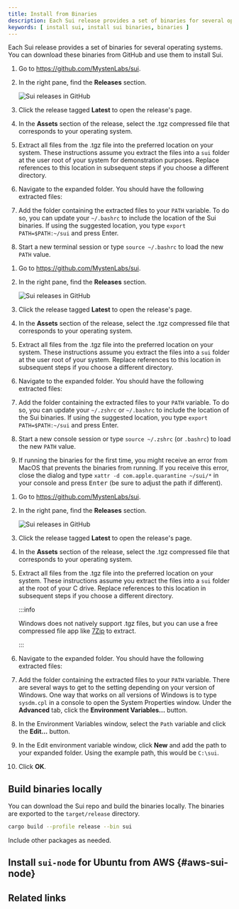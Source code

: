 ```yaml
---
title: Install from Binaries
description: Each Sui release provides a set of binaries for several operating systems. You can download these binaries from GitHub and use them to install Sui.
keywords: [ install sui, install sui binaries, binaries ]
---
```


<ImportContent source="info-easy-install" mode="snippet" />

Each Sui release provides a set of binaries for several operating systems. You can download these binaries from GitHub and use them to install Sui.

<Tabs groupId="operating-systems">

<TabItem value="linux" label="Linux">

1. Go to https://github.com/MystenLabs/sui.
1. In the right pane, find the **Releases** section.

    ![Sui releases in GitHub](./images/releases.png)
1. Click the release tagged **Latest** to open the release's page.
1. In the **Assets** section of the release, select the .tgz compressed file that corresponds to your operating system.
1. Extract all files from the .tgz file into the preferred location on your system. These instructions assume you extract the files into a `sui` folder at the user root of your system for demonstration purposes. Replace references to this location in subsequent steps if you choose a different directory.
1. Navigate to the expanded folder. You should have the following extracted files:

    <ImportContent source="lists/binaries-file-list.mdx" mode="snippet" />

1. Add the folder containing the extracted files to your `PATH` variable. To do so, you can update your `~/.bashrc` to include the location of the Sui binaries. If using the suggested location, you type `export PATH=$PATH:~/sui` and press Enter.
1. Start a new terminal session or type `source ~/.bashrc` to load the new `PATH` value.

</TabItem>

<TabItem value="mac" label="macOS">

1. Go to https://github.com/MystenLabs/sui.
1. In the right pane, find the **Releases** section.

    ![Sui releases in GitHub](./images/releases.png)
1. Click the release tagged **Latest** to open the release's page.
1. In the **Assets** section of the release, select the .tgz compressed file that corresponds to your operating system.
1. Extract all files from the .tgz file into the preferred location on your system. These instructions assume you extract the files into a `sui` folder at the user root of your system. Replace references to this location in subsequent steps if you choose a different directory.
1. Navigate to the expanded folder. You should have the following extracted files:

    <ImportContent source="lists/binaries-file-list.mdx" mode="snippet" />

1. Add the folder containing the extracted files to your `PATH` variable. To do so, you can update your `~/.zshrc` or `~/.bashrc` to include the location of the Sui binaries. If using the suggested location, you type `export PATH=$PATH:~/sui` and press Enter.
1. Start a new console session or type `source ~/.zshrc` (or `.bashrc`) to load the new `PATH` value.
1. If running the binaries for the first time, you might receive an error from MacOS that prevents the binaries from running. If you receive this error, close the dialog and type `xattr -d com.apple.quarantine ~/sui/*` in your console and press <kbd>Enter</kbd> (be sure to adjust the path if different).

</TabItem>

<TabItem value="win" label="Windows">

1. Go to https://github.com/MystenLabs/sui.
1. In the right pane, find the **Releases** section.

    ![Sui releases in GitHub](./images/releases.png)
1. Click the release tagged **Latest** to open the release's page.
1. In the **Assets** section of the release, select the .tgz compressed file that corresponds to your operating system.
1. Extract all files from the .tgz file into the preferred location on your system. These instructions assume you extract the files into a `sui` folder at the root of your C drive. Replace references to this location in subsequent steps if you choose a different directory.

    :::info

    Windows does not natively support .tgz files, but you can use a free compressed file app like [7Zip](https://7-zip.org/) to extract.

    :::

1. Navigate to the expanded folder. You should have the following extracted files:

    <ImportContent source="lists/binaries-file-list.mdx" mode="snippet" />

1. Add the folder containing the extracted files to your `PATH` variable. There are several ways to get to the setting depending on your version of Windows. One way that works on all versions of Windows is to type `sysdm.cpl` in a console to open the System Properties window. Under the **Advanced** tab, click the **Environment Variables...** button.
1. In the Environment Variables window, select the `Path` variable and click the **Edit...** button.
1. In the Edit environment variable window, click **New** and add the path to your expanded folder. Using the example path, this would be `C:\sui`.
1. Click **OK**.

</TabItem>

</Tabs>

## Build binaries locally

You can download the Sui repo and build the binaries locally. The binaries are exported to the `target/release` directory.
    
```sh
cargo build --profile release --bin sui
```

Include other packages as needed.

<ImportContent source="lists/binaries-file-list.mdx" mode="snippet" />

## Install `sui-node` for Ubuntu from AWS {#aws-sui-node}

<ImportContent source="install-sui-node.mdx" mode="snippet" />

## Related links

<RelatedLink to="/guides/developer/getting-started/sui-install.mdx" />
<RelatedLink to="/guides/developer/getting-started/install-source.mdx" />
